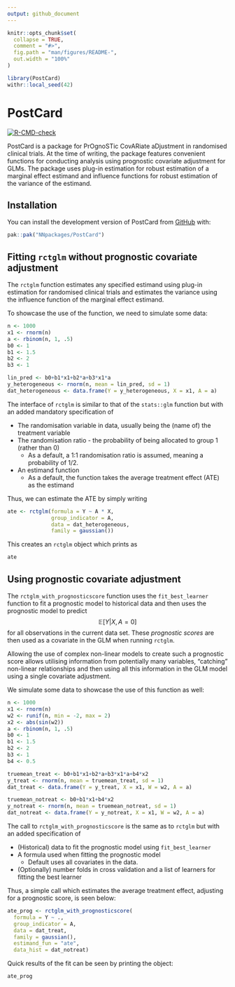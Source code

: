 ```yaml
---
output: github_document
---
```


<!-- README.md is generated from README.Rmd. Please edit that file -->

```r
knitr::opts_chunk$set(
  collapse = TRUE,
  comment = "#>",
  fig.path = "man/figures/README-",
  out.width = "100%"
)
```

```r
library(PostCard)
withr::local_seed(42)
```

# PostCard

<!-- badges: start -->
[![R-CMD-check](https://github.com/NNpackages/PostCard/actions/workflows/R-CMD-check.yaml/badge.svg)](https://github.com/NNpackages/PostCard/actions/workflows/R-CMD-check.yaml)
<!-- badges: end -->

PostCard is a package for PrOgnoSTic CovARiate aDjustment in randomised clinical trials. At the time of writing, the package features convenient functions for conducting analysis using prognostic covariate adjustment for GLMs. The package uses plug-in estimation for robust estimation of a marginal effect estimand and influence functions for robust estimation of the variance of the estimand.

## Installation

You can install the development version of PostCard from [GitHub](https://github.com/) with:

``` r
pak::pak("NNpackages/PostCard")
```

## Fitting `rctglm` without prognostic covariate adjustment

The `rctglm` function estimates any specified estimand using plug-in estimation for randomised clinical trials and estimates the variance using the influence function of the marginal effect estimand. 

To showcase the use of the function, we need to simulate some data:
```r
n <- 1000
x1 <- rnorm(n)
a <- rbinom(n, 1, .5)
b0 <- 1
b1 <- 1.5
b2 <- 2
b3 <- 1

lin_pred <- b0+b1*x1+b2*a+b3*x1*a
y_heterogeneous <- rnorm(n, mean = lin_pred, sd = 1)
dat_heterogeneous <- data.frame(Y = y_heterogeneous, X = x1, A = a)
```

The interface of `rctglm` is similar to that of the `stats::glm` function but with an added mandatory specification of

-   The randomisation variable in data, usually being the (name of) the treatment variable
-   The randomisation ratio - the probability of being allocated to group 1 (rather than 0)
    -   As a default, a 1:1 randomisation ratio is assumed, meaning a probability of 1/2.
-   An estimand function
    -   As a default, the function takes the average treatment effect (ATE) as the estimand

Thus, we can estimate the ATE by simply writing
```r
ate <- rctglm(formula = Y ~ A * X,
              group_indicator = A,
              data = dat_heterogeneous,
              family = gaussian())
```

This creates an `rctglm` object which prints as
```r
ate
```

## Using prognostic covariate adjustment

The `rctglm_with_prognosticscore` function uses the `fit_best_learner` function to fit a prognostic model to historical data and then uses the prognostic model to predict
$$
\mathbb{E}[Y|X,A=0]
$$
for all observations in the current data set. These *prognostic scores* are then used as a covariate in the GLM when running `rctglm`.

Allowing the use of complex non-linear models to create such a prognostic score allows utilising information from potentially many variables, "catching" non-linear relationships and then using all this information in the GLM model using a single covariate adjustment.

We simulate some data to showcase the use of this function as well:
```r
n <- 1000
x1 <- rnorm(n)
w2 <- runif(n, min = -2, max = 2)
x2 <- abs(sin(w2))
a <- rbinom(n, 1, .5)
b0 <- 1
b1 <- 1.5
b2 <- 2
b3 <- 1
b4 <- 0.5

truemean_treat <- b0+b1*x1+b2*a+b3*x1*a+b4*x2
y_treat <- rnorm(n, mean = truemean_treat, sd = 1)
dat_treat <- data.frame(Y = y_treat, X = x1, W = w2, A = a)

truemean_notreat <- b0+b1*x1+b4*x2
y_notreat <- rnorm(n, mean = truemean_notreat, sd = 1)
dat_notreat <- data.frame(Y = y_notreat, X = x1, W = w2, A = a)
```

The call to `rctglm_with_prognosticscore` is the same as to `rctglm` but with an added specification of

-   (Historical) data to fit the prognostic model using `fit_best_learner`
-   A formula used when fitting the prognostic model
    -   Default uses all covariates in the data.
-   (Optionally) number folds in cross validation and a list of learners for fitting the best learner

Thus, a simple call which estimates the average treatment effect, adjusting for a prognostic score, is seen below:
```r
ate_prog <- rctglm_with_prognosticscore(
  formula = Y ~ .,
  group_indicator = A,
  data = dat_treat,
  family = gaussian(),
  estimand_fun = "ate",
  data_hist = dat_notreat)
```

Quick results of the fit can be seen by printing the object:
```r
ate_prog
```

<!-- For comparison's sake, we also fit a model in this scenario of non-linear effects of covariates not using a prognostic score and investigate the results: -->
<!-- ```{r} -->
<!-- ate_noprog <- rctglm( -->
<!--   formula = Y ~ ., -->
<!--   group_indicator = A, -->
<!--   data = dat_treat, -->
<!--   family = gaussian(), -->
<!--   estimand_fun = "ate") -->
<!-- ate_noprog -->
<!-- ``` -->
